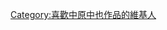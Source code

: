 {{Userbox
  |border-c = #000000
  |border-s = 1
  |id-c     = #cc0000
  |id-s     = 
  |id-fc    = #ffffff
  |info-c   = #ffffff
  |info-s   = 10
  |info-fc  = #000000
  |id       = [[File:Nakahara Chuya.jpg|45px]]
  |info     = 這個用戶喜歡'''[[中原中也]]'''的作品。
}}

[[Category:喜歡中原中也作品的維基人]]